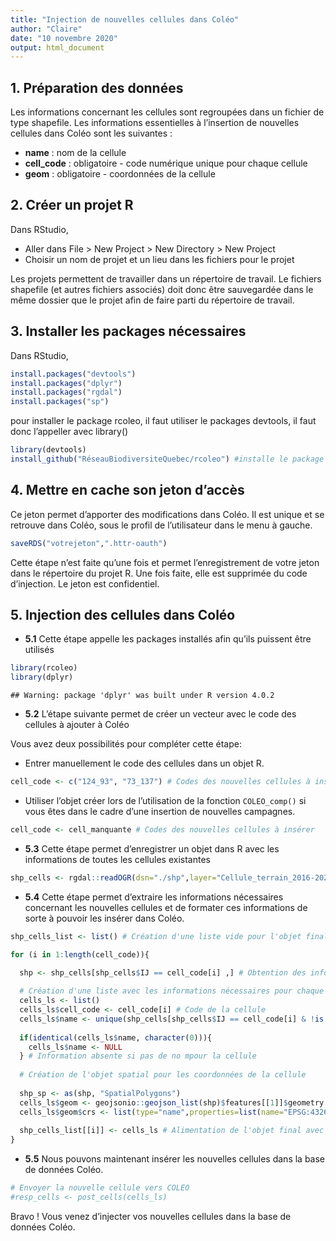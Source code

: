 ```yaml
---
title: "Injection de nouvelles cellules dans Coléo"
author: "Claire"
date: "10 novembre 2020"
output: html_document
---
```


## 1. Préparation des données
Les informations concernant les cellules sont regroupées dans un fichier de type shapefile. Les informations essentielles à l'insertion de nouvelles cellules dans Coléo sont les suivantes :
  
* **name** : nom de la cellule
* **cell_code** : obligatoire - code numérique unique pour chaque cellule
* **geom** : obligatoire - coordonnées de la cellule 

## 2. Créer un projet R
Dans RStudio,

* Aller dans File > New Project > New Directory > New Project
* Choisir un nom de projet et un lieu dans les fichiers pour le projet

Les projets permettent de travailler dans un répertoire de travail. Le fichiers shapefile (et autres fichiers associés) doit donc être sauvegardée dans le même dossier que le projet afin de faire parti du répertoire de travail.

## 3. Installer les packages nécessaires
Dans RStudio,


```r
install.packages("devtools")
install.packages("dplyr")
install.packages("rgdal")
install.packages("sp")
```
pour installer le package rcoleo, il faut utiliser le packages devtools, il faut donc l'appeller avec library()


```r
library(devtools)
install_github("RéseauBiodiversiteQuebec/rcoleo") #installe le package rcoleo à partir de github
```
## 4. Mettre en cache son jeton d'accès
Ce jeton permet d'apporter des modifications dans Coléo. Il est unique et se retrouve dans Coléo, sous le profil de l'utilisateur dans le menu à gauche.

```r
saveRDS("votrejeton",".httr-oauth")
```
Cette étape n'est faite qu'une fois et permet l'enregistrement de votre jeton dans le répertoire du projet R. Une fois faite, elle est supprimée du code d'injection. Le jeton est confidentiel.

## 5. Injection des cellules dans Coléo

* **5.1** Cette étape appelle les packages installés afin qu'ils puissent être utilisés

```r
library(rcoleo)
library(dplyr)
```

```
## Warning: package 'dplyr' was built under R version 4.0.2
```
* **5.2** L'étape suivante permet de créer un vecteur avec le code des cellules à ajouter à Coléo

Vous avez deux possibilités pour compléter cette étape:

* Entrer manuellement le code des cellules dans un objet R.

```r
cell_code <- c("124_93", "73_137") # Codes des nouvelles cellules à insérer
```

* Utiliser l'objet créer lors de l'utilisation de la fonction `COLEO_comp()` si vous êtes dans le cadre d'une insertion de nouvelles campagnes.

```r
cell_code <- cell_manquante # Codes des nouvelles cellules à insérer
```

* **5.3** Cette étape permet d'enregistrer un objet dans R avec les informations de toutes les cellules existantes

```r
shp_cells <- rgdal::readOGR(dsn="./shp",layer="Cellule_terrain_2016-2020") # Ici le fichier shapefile est placé dans un dossier shp et on appelle tous les fichiers nommés "Cellule_terrain_2016_2020"
```

* **5.4** Cette étape permet d'extraire les informations nécessaires concernant les nouvelles cellules et de formater ces informations de sorte à pouvoir les insérer dans Coléo. 

```r
shp_cells_list <- list() # Création d'une liste vide pour l'objet final

for (i in 1:length(cell_code)){

  shp <- shp_cells[shp_cells$IJ == cell_code[i] ,] # Obtention des information pour un cellule
  
  # Création d'une liste avec les informations nécessaires pour chaque cellule
  cells_ls <- list()
  cells_ls$cell_code <- cell_code[i] # Code de la cellule
  cells_ls$name <- unique(shp_cells[shp_cells$IJ == cell_code[i] & !is.na(shp_cells$Nom),]@data$Nom) # Nom de la cellule
  
  if(identical(cells_ls$name, character(0))){
    cells_ls$name <- NULL
  } # Information absente si pas de no mpour la cellule
  
  # Création de l'objet spatial pour les coordonnées de la cellule
  
  shp_sp <- as(shp, "SpatialPolygons")
  cells_ls$geom <- geojsonio::geojson_list(shp)$features[[1]]$geometry # Caractéristiques de l'objet spatial
  cells_ls$geom$crs <- list(type="name",properties=list(name="EPSG:4326")) # Information sur le systême de coordonnées de référence (CRS)
  
  shp_cells_list[[i]] <- cells_ls # Alimentation de l'objet final avec un niveau pour chaque cellule
}
```

* **5.5** Nous pouvons maintenant insérer les nouvelles cellules dans la base de données Coléo.

```r
# Envoyer la nouvelle cellule vers COLEO
#resp_cells <- post_cells(cells_ls)
```

Bravo ! Vous venez d'injecter vos nouvelles cellules dans la base de données Coléo.
